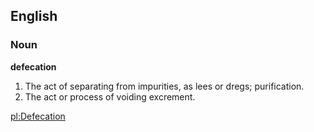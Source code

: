 ==English==

===Noun===

'''defecation'''

#The act of separating from impurities, as lees or dregs; purification.
#The act or process of voiding excrement.

[[pl:Defecation]]